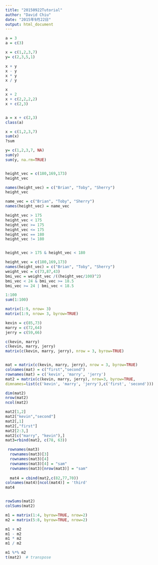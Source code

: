 ```yaml
---
title: "20150922Tutorial"
author: "David Chiu"
date: "2015年9月22日"
output: html_document
---
```


```r
a = 3
a = c(3)

x = c(1,2,3,7) 
y= c(2,3,5,1)

x + y
x - y
x * y
x / y

x 
x + 2
x + c(2,2,2,2)
x + c(2,3)


a = x + c(2,3)
class(a)
```

```r
x = c(1,2,3,7) 
sum(x)
?sum

y= c(1,2,3,7, NA) 
sum(y)
sum(y, na.rm=TRUE)


height_vec = c(180,169,173)
height_vec

names(height_vec) = c("Brian", "Toby", "Sherry")
height_vec

name_vec = c("Brian", "Toby", "Sherry")
names(height_vec) = name_vec

height_vec > 175
height_vec < 175
height_vec >= 175
height_vec <= 175
height_vec == 180
height_vec != 180


height_vec > 175 & height_vec < 180

height_vec = c(180,169,173)
names(height_vec) = c("Brian", "Toby", "Sherry")
weight_vec = c(73,87,43)
bmi_vec = weight_vec /((height_vec/100)^2)
bmi_vec < 24 & bmi_vec >= 18.5 
bmi_vec >= 24 | bmi_vec < 18.5 
```

```r
1:100
sum(1:100)

matrix(1:9, nrow= 3)
matrix(1:9, nrow= 3, byrow=TRUE)

kevin = c(85,73)
marry = c(72,64)
jerry = c(59,66)

c(kevin, marry)
c(kevin, marry, jerry)
matrix(c(kevin, marry, jerry), nrow = 3, byrow=TRUE)


mat = matrix(c(kevin, marry, jerry), nrow = 3, byrow=TRUE)
colnames(mat) = c("first","second")
rownames(mat) = c('kevin', 'marry', 'jerry')
mat2 = matrix(c(kevin, marry, jerry), nrow=3, byrow=TRUE, 
dimnames=list(c('kevin', 'marry', 'jerry'),c('first', 'second')))

dim(mat2)
nrow(mat2)
ncol(mat2)

mat2[1,2]
mat2["kevin","second"]
mat2[,1]
mat2[,"first"]
mat2[2:3,]
mat2[c("marry", "kevin"),]
mat3=rbind(mat2, c(78, 63))

 rownames(mat3)
  rownames(mat3)[3]
  rownames(mat3)[4]
  rownames(mat3)[4] = "sam"
  rownames(mat3)[nrow(mat3)] = "sam"
  
  mat4 = cbind(mat2,c(82,77,70))
colnames(mat4)[ncol(mat4)] = 'third'
mat4


rowSums(mat2)
colSums(mat2)

m1 = matrix(1:4, byrow=TRUE, nrow=2)
m2 = matrix(5:8, byrow=TRUE, nrow=2)

m1 + m2
m1 - m2
m1 * m2
m1 / m2

m1 %*% m2 
t(mat2)  # transpose

```